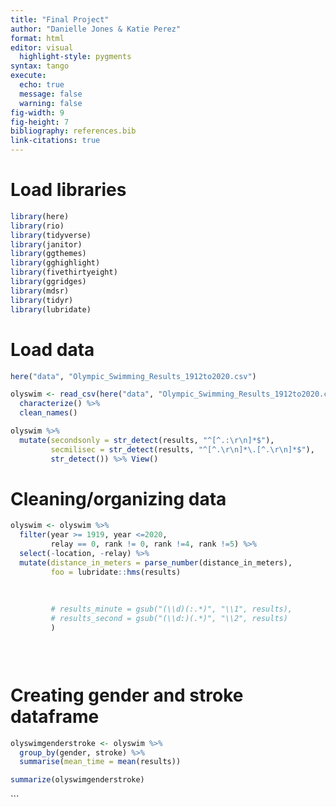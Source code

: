 ```yaml
---
title: "Final Project"
author: "Danielle Jones & Katie Perez"
format: html
editor: visual
  highlight-style: pygments
syntax: tango
execute: 
  echo: true
  message: false
  warning: false
fig-width: 9
fig-height: 7
bibliography: references.bib
link-citations: true
---
```


# Load libraries

```r
library(here)
library(rio)
library(tidyverse)
library(janitor)
library(ggthemes)
library(gghighlight)
library(fivethirtyeight)
library(ggridges)
library(mdsr)
library(tidyr)
library(lubridate)


```

# Load data
```r
here("data", "Olympic_Swimming_Results_1912to2020.csv")

olyswim <- read_csv(here("data", "Olympic_Swimming_Results_1912to2020.csv")) %>%
  characterize() %>%
  clean_names()


```

```r
olyswim %>%
  mutate(secondsonly = str_detect(results, "^[^.:\r\n]*$"),
         secmilisec = str_detect(results, "^[^.\r\n]*\.[^.\r\n]*$"),
         str_detect()) %>% View()
```



# Cleaning/organizing data
```r
olyswim <- olyswim %>%
  filter(year >= 1919, year <=2020,
         relay == 0, rank != 0, rank !=4, rank !=5) %>%
  select(-location, -relay) %>%
  mutate(distance_in_meters = parse_number(distance_in_meters),
         foo = lubridate::hms(results)
         
         
         
         # results_minute = gsub("(\\d)(:.*)", "\\1", results),
         # results_second = gsub("(\\d:)(.*)", "\\2", results)
         )
  

  
```

# Creating gender and stroke dataframe
```r
olyswimgenderstroke <- olyswim %>%
  group_by(gender, stroke) %>%
  summarise(mean_time = mean(results))

summarize(olyswimgenderstroke)
```

```

